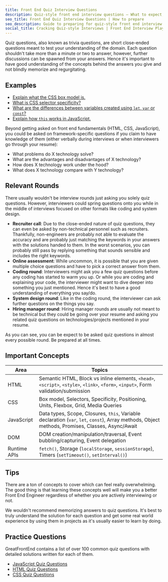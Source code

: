 ```yaml
---
title: Front End Quiz Interview Questions
description: Quiz-style front end interview questions — What to expect, concepts to learn, and 100+ important practice questions.
seo_title: Front End Quiz Interview Questions | How to prepare
seo_description: Guide to preparing for quiz-style front end interview questions — What to expect, concepts to learn, and 100+ important practice questions.
social_title: Cracking Quiz-style Interviews | Front End Interview Playbook
---
```


Quiz questions, also known as trivia questions, are short close-ended questions meant to test your understanding of the domain. Each question shouldn't take more than a minute or two to answer, however, further discussions can be spawned from your answers. Hence it's important to have good understanding of the concepts behind the answers you give and not blindly memorize and regurgitating.

## Examples

- [Explain what the CSS box model is.](/questions/quiz/explain-your-understanding-of-the-box-model-and-how-you-would-tell-the-browser-in-css-to-render-your-layout-in-different-box-models)
- [What is CSS selector specificity?](/questions/quiz/what-is-css-selector-specificity-and-how-does-it-work)
- [What are the differences between variables created using `let`, `var` or `const`?](/questions/quiz/what-are-the-differences-between-variables-created-using-let-var-or-const)
- [Explain how `this` works in JavaScript.](/questions/quiz/explain-how-this-works-in-javascript)

Beyond getting asked on front end fundamentals (HTML, CSS, JavaScript), you could be asked on framework-specific questions if you claim to have knowledge of them (either verbally during interviews or when interviewers go through your resume):

- What problems do X technology solve?
- What are the advantages and disadvantages of X technology?
- How does X technology work under the hood?
- What does X technology compare with Y technology?

## Relevant Rounds

There usually wouldn't be interview rounds just asking you solely quiz questions. However, interviewers could spring questions onto you while in the middle of interviews focused on other formats like coding and system design.

- **Recruiter call**: Due to the close-ended nature of quiz questions, they can even be asked by non-technical personnel such as recruiters. Thankfully, non-engineers are probably not able to evaluate the accuracy and are probably just matching the keywords in your answers with the solutions handed to them. In the worst scenarios, you can probably still pass by replying something that sounds sensible and includes the right keywords.
- **Online assessment**: While uncommon, it is possible that you are given multiple choice questions and have to pick a correct answer from them.
- **Coding round**: Interviewers might ask you a few quiz questions before any coding has started to warm you up. Or while you are coding and explaining your code, the interviewer might want to dive deeper into something you just mentioned. Hence it's best to have a good understanding of everything you say/do.
- **System design round**: Like in the coding round, the interviewer can ask further questions on the things you say.
- **Hiring manager round**: Hiring manager rounds are usually not meant to be technical but they could be going over your resume and asking you related quiz questions on technologies/projects mentioned in your resume.

As you can see, you can be expect to be asked quiz questions in almost every possible round. Be prepared at all times.

## Important Concepts

| Area | Topics |
| --- | --- |
| HTML | Semantic HTML, Block vs inline elements, `<head>`, `<script>`, `<style>`, `<link>`, `<form>`, `<input>`, Form validation/submission |
| CSS | Box model, Selectors, Specificity, Positioning, Units, Flexbox, Grid, Media Queries |
| JavaScript | Data types, Scope, Closures, `this`, Variable declaration (`var`, `let`, `const`), Array methods, Object methods, Promises, Classes, Async/Await |
| DOM | DOM creation/manipulation/traversal, Event bubbling/capturing, Event delegation |
| Runtime APIs | `fetch()`, Storage (`localStorage`, `sessionStorage`), Timers (`setTimeout()`, `setInterval()`) |

## Tips

There are a ton of concepts to cover which can feel really overwhelming. The good thing is that learning these concepts well will make you a better Front End Engineer regardless of whether you are actively interviewing or not.

We wouldn't recommend memorizing answers to quiz questions. It's best to truly understand the solution for each question and get some real world experience by using them in projects as it's usually easier to learn by doing.

## Practice Questions

GreatFrontEnd contains a list of over 100 common quiz questions with detailed solutions written for each of them.

- [JavaScript Quiz Questions](/questions/js/quiz)
- [HTML Quiz Questions](/questions/html/quiz)
- [CSS Quiz Questions](/questions/css/quiz)
